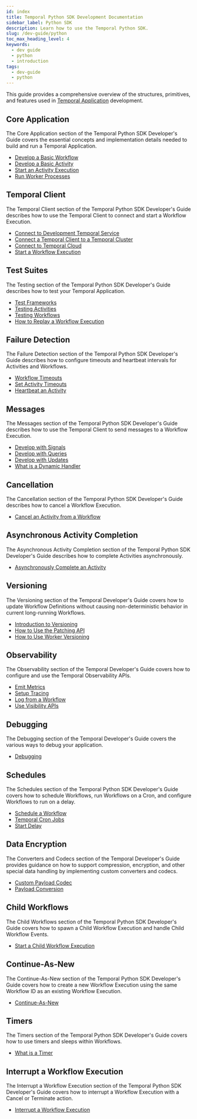 ```yaml
---
id: index
title: Temporal Python SDK Development Documentation
sidebar_label: Python SDK
description: Learn how to use the Temporal Python SDK.
slug: /dev-guide/python
toc_max_heading_level: 4
keywords:
  - dev guide
  - python
  - introduction
tags:
  - dev-guide
  - python
---
```


This guide provides a comprehensive overview of the structures, primitives, and features used in [Temporal Application](/temporal#temporal-application) development.

## Core Application

The Core Application section of the Temporal Python SDK Developer's Guide covers the essential concepts and implementation details needed to build and run a Temporal Application.

- [Develop a Basic Workflow](/develop/python/core-application#develop-workflows)
- [Develop a Basic Activity](/develop/python/core-application#develop-activities)
- [Start an Activity Execution](/develop/python/core-application#activity-execution)
- [Run Worker Processes](/develop/python/core-application#run-a-dev-worker)

## Temporal Client

The Temporal Client section of the Temporal Python SDK Developer's Guide describes how to use the Temporal Client to connect and start a Workflow Execution.

- [Connect to Development Temporal Service](/develop/python/temporal-clients#connect-to-development-service)
- [Connect a Temporal Client to a Temporal Cluster](/develop/python/temporal-clients#connect-to-a-dev-cluster)
- [Connect to Temporal Cloud](/develop/python/temporal-clients#connect-to-temporal-cloud)
- [Start a Workflow Execution](/develop/python/temporal-clients#start-workflow-execution)

## Test Suites

The Testing section of the Temporal Python SDK Developer's Guide describes how to test your Temporal Application.

- [Test Frameworks](/develop/python/test-suites#test-frameworks)
- [Testing Activities](/develop/python/test-suites#test-activities)
- [Testing Workflows](/develop/python/test-suites#test-workflows)
- [How to Replay a Workflow Execution](/develop/python/test-suites#replay)

## Failure Detection

The Failure Detection section of the Temporal Python SDK Developer's Guide describes how to configure timeouts and heartbeat intervals for Activities and Workflows.

- [Workflow Timeouts](/develop/python/failure-detection#workflow-timeouts)
- [Set Activity Timeouts](/develop/python/failure-detection#activity-timeouts)
- [Heartbeat an Activity](/develop/python/failure-detection#activity-heartbeats)

## Messages

The Messages section of the Temporal Python SDK Developer's Guide describes how to use the Temporal Client to send messages to a Workflow Execution.

- [Develop with Signals](/develop/python/messages#signals)
- [Develop with Queries](/develop/python/messages#queries)
- [Develop with Updates](/develop/python/messages#updates)
- [What is a Dynamic Handler](/develop/python/messages#dynamic-handler)

## Cancellation

The Cancellation section of the Temporal Python SDK Developer's Guide describes how to cancel a Workflow Execution.

- [Cancel an Activity from a Workflow](/develop/python/cancellation#cancel-an-activity)

## Asynchronous Activity Completion

The Asynchronous Activity Completion section of the Temporal Python SDK Developer's Guide describes how to complete Activities asynchronously.

- [Asynchronously Complete an Activity](/develop/python/asynchronous-activity-completion#asynchronously-complete-an-activity)

## Versioning

The Versioning section of the Temporal Developer's Guide covers how to update Workflow Definitions without causing non-deterministic behavior in current long-running Workflows.

- [Introduction to Versioning](/develop/python/versioning#introduction-to-versioning)
- [How to Use the Patching API](/develop/python/versioning#python-sdk-patching-api)
- [How to Use Worker Versioning](/develop/python/versioning#worker-versioning)

## Observability

The Observability section of the Temporal Developer's Guide covers how to configure and use the Temporal Observability APIs.

- [Emit Metrics](/develop/python/observability#metrics)
- [Setup Tracing](/develop/python/observability#tracing)
- [Log from a Workflow](/develop/python/observability#logging)
- [Use Visibility APIs](/develop/python/observability#visibility)

## Debugging

The Debugging section of the Temporal Developer's Guide covers the various ways to debug your application.

- [Debugging](/develop/python/debugging#debug)

## Schedules

The Schedules section of the Temporal Python SDK Developer's Guide covers how to schedule Workflows, run Workflows on a Cron, and configure Workflows to run on a delay.

- [Schedule a Workflow](/develop/python/schedules#schedule-a-workflow)
- [Temporal Cron Jobs](/develop/python/schedules#temporal-cron-jobs)
- [Start Delay](/develop/python/schedules#start-delay)

## Data Encryption

The Converters and Codecs section of the Temporal Developer's Guide provides guidance on how to support compression, encryption, and other special data handling by implementing custom converters and codecs.

- [Custom Payload Codec](/develop/python/data-encryption#custom-payload-codec)
- [Payload Conversion](/develop/python/data-encryption#payload-conversion)

## Child Workflows

The Child Workflows section of the Temporal Python SDK Developer's Guide covers how to spawn a Child Workflow Execution and handle Child Workflow Events.

- [Start a Child Workflow Execution](/develop/python/child-workflows)

## Continue-As-New

The Continue-As-New section of the Temporal Python SDK Developer's Guide covers how to create a new Workflow Execution using the same Workflow ID as an existing Workflow Execution.

- [Continue-As-New](/develop/python/continue-as-new)

## Timers

The Timers section of the Temporal Python SDK Developer's Guide covers how to use timers and sleeps within Workflows.

- [What is a Timer](/develop/python/timers)

## Interrupt a Workflow Execution

The Interrupt a Workflow Execution section of the Temporal Python SDK Developer's Guide covers how to interrupt a Workflow Execution with a Cancel or Terminate action.

- [Interrupt a Workflow Execution](/develop/python/interrupt-a-workflow-execution)